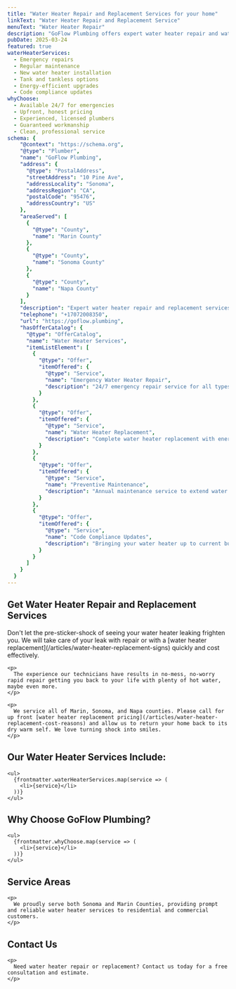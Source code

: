 ```yaml
---
title: "Water Heater Repair and Replacement Services for your home"
linkText: "Water Heater Repair and Replacement Service"
menuText: "Water Heater Repair"
description: "GoFlow Plumbing offers expert water heater repair and water heater replacement services to keep your home comfortable and safe."
pubDate: 2025-03-24
featured: true
waterHeaterServices:
  - Emergency repairs
  - Regular maintenance
  - New water heater installation
  - Tank and tankless options
  - Energy-efficient upgrades
  - Code compliance updates
whyChoose:
  - Available 24/7 for emergencies
  - Upfront, honest pricing
  - Experienced, licensed plumbers
  - Guaranteed workmanship
  - Clean, professional service
schema: {
    "@context": "https://schema.org",
    "@type": "Plumber",
    "name": "GoFlow Plumbing",
    "address": {
      "@type": "PostalAddress",
      "streetAddress": "10 Pine Ave",
      "addressLocality": "Sonoma",
      "addressRegion": "CA",
      "postalCode": "95476",
      "addressCountry": "US"
    },
    "areaServed": [
      {
        "@type": "County",
        "name": "Marin County"
      },
      {
        "@type": "County",
        "name": "Sonoma County"
      },
      {
        "@type": "County",
        "name": "Napa County"
      }
    ],
    "description": "Expert water heater repair and replacement services for residential and commercial customers, including emergency repairs, maintenance, and new installations.",
    "telephone": "+17072008350",
    "url": "https://goflow.plumbing",
    "hasOfferCatalog": {
      "@type": "OfferCatalog",
      "name": "Water Heater Services",
      "itemListElement": [
        {
          "@type": "Offer",
          "itemOffered": {
            "@type": "Service",
            "name": "Emergency Water Heater Repair",
            "description": "24/7 emergency repair service for all types of water heaters"
          }
        },
        {
          "@type": "Offer",
          "itemOffered": {
            "@type": "Service",
            "name": "Water Heater Replacement",
            "description": "Complete water heater replacement with energy-efficient models"
          }
        },
        {
          "@type": "Offer",
          "itemOffered": {
            "@type": "Service",
            "name": "Preventive Maintenance",
            "description": "Annual maintenance service to extend water heater life"
          }
        },
        {
          "@type": "Offer",
          "itemOffered": {
            "@type": "Service",
            "name": "Code Compliance Updates",
            "description": "Bringing your water heater up to current building codes"
          }
        }
      ]
    }
  }
---
```


<article>
  <h1>Get Water Heater Repair and Replacement Services</h1>

  <div>
    <p>
      Don't let the pre-sticker-shock of seeing your water heater leaking frighten you. We will take care of your leak with repair or with a [water heater replacement](/articles/water-heater-replacement-signs) quickly and cost effectively.
    </p>

    <p>
      ​The experience our technicians have results in no-mess, no-worry rapid repair getting you back to your life with plenty of hot water, maybe even more.
    </p>

    <p>
      ​We service all of Marin, Sonoma, and Napa counties. Please call for up front [water heater replacement pricing](/articles/water-heater-replacement-cost-reasons) and allow us to return your home back to its dry warm self. We love turning shock into smiles.
    </p>
  </div>

  <section>
    <h2>Our Water Heater Services Include:</h2>

    <ul>
      {frontmatter.waterHeaterServices.map(service => (
        <li>{service}</li>
      ))}
    </ul>
  </section>

  <section>
    <h2>Why Choose GoFlow Plumbing?</h2>

    <ul>
      {frontmatter.whyChoose.map(service => (
        <li>{service}</li>
      ))}
    </ul>
  </section>

  <section>
    <h2>Service Areas</h2>

    <p>
      We proudly serve both Sonoma and Marin Counties, providing prompt and reliable water heater services to residential and commercial customers.
    </p>
  </section>

  <section>
    <h2>Contact Us</h2>

    <p>
      Need water heater repair or replacement? Contact us today for a free consultation and estimate.
    </p>
  </section>
</article>
